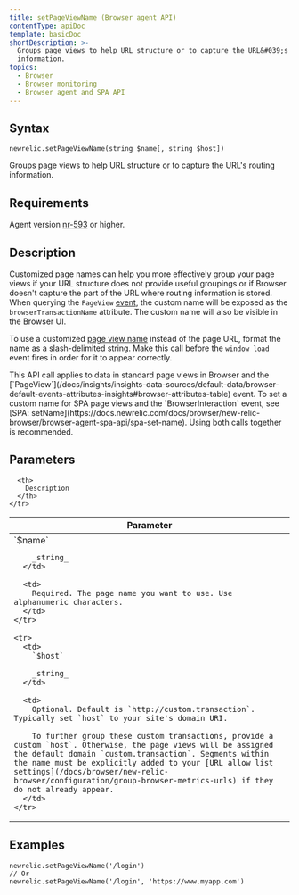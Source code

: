 ```yaml
---
title: setPageViewName (Browser agent API)
contentType: apiDoc
template: basicDoc
shortDescription: >-
  Groups page views to help URL structure or to capture the URL&#039;s routing
  information.
topics:
  - Browser
  - Browser monitoring
  - Browser agent and SPA API
---
```


## Syntax

```
newrelic.setPageViewName(string $name[, string $host])
```

Groups page views to help URL structure or to capture the URL's routing information.

## Requirements

Agent version [nr-593](https://docs.newrelic.com/docs/release-notes/new-relic-browser-release-notes/browser-agent-release-notes) or higher.

## Description

Customized page names can help you more effectively group your page views if your URL structure does not provide useful groupings or if Browser doesn't capture the part of the URL where routing information is stored. When querying the `PageView` [event](/docs/using-new-relic/data/understand-data/new-relic-data-types#event-data), the custom name will be exposed as the `browserTransactionName` attribute. The custom name will also be visible in the Browser UI.

To use a customized [page view name](/docs/browser/new-relic-browser/additional-standard-features/page-views-insights-your-sites-popularity) instead of the page URL, format the name as a slash-delimited string. Make this call before the `window load` event fires in order for it to appear correctly.

<Callout variant="tip">
  This API call applies to data in standard page views in Browser and the [`PageView`](/docs/insights/insights-data-sources/default-data/browser-default-events-attributes-insights#browser-attributes-table) event. To set a custom name for SPA page views and the `BrowserInteraction` event, see [SPA: setName](https://docs.newrelic.com/docs/browser/new-relic-browser/browser-agent-spa-api/spa-set-name). Using both calls together is recommended.
</Callout>

## Parameters

<Table>
  <thead>
    <tr>
      <th width="25%">
        Parameter
      </th>

      <th>
        Description
      </th>
    </tr>
  </thead>

  <tbody>
    <tr>
      <td>
        `$name`

        _string_
      </td>

      <td>
        Required. The page name you want to use. Use alphanumeric characters.
      </td>
    </tr>

    <tr>
      <td>
        `$host`

        _string_
      </td>

      <td>
        Optional. Default is `http://custom.transaction`. Typically set `host` to your site's domain URI.

        To further group these custom transactions, provide a custom `host`. Otherwise, the page views will be assigned the default domain `custom.transaction`. Segments within the name must be explicitly added to your [URL allow list settings](/docs/browser/new-relic-browser/configuration/group-browser-metrics-urls) if they do not already appear.
      </td>
    </tr>
  </tbody>
</Table>

## Examples

```
newrelic.setPageViewName('/login')
// Or
newrelic.setPageViewName('/login', 'https://www.myapp.com')
```
